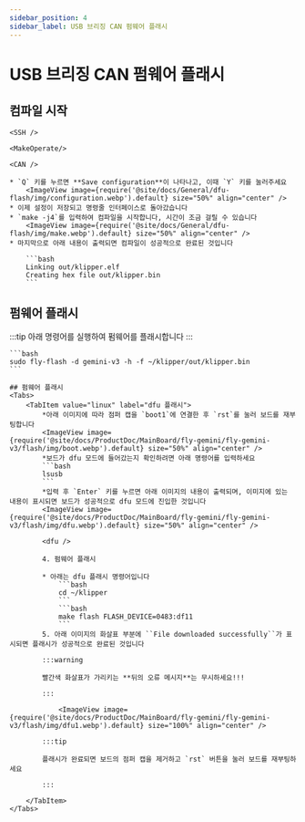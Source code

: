 ```yaml
---
sidebar_position: 4
sidebar_label: USB 브리징 CAN 펌웨어 플래시
---
```




# USB 브리징 CAN 펌웨어 플래시

## 컴파일 시작

    <SSH />

    <MakeOperate/>

    <CAN />

    * `Q` 키를 누르면 **Save configuration**이 나타나고, 이때 `Y` 키를 눌러주세요
        <ImageView image={require('@site/docs/General/dfu-flash/img/configuration.webp').default} size="50%" align="center" />
    * 이제 설정이 저장되고 명령줄 인터페이스로 돌아갔습니다
    * `make -j4`를 입력하여 컴파일을 시작합니다, 시간이 조금 걸릴 수 있습니다
        <ImageView image={require('@site/docs/General/dfu-flash/img/make.webp').default} size="50%" align="center" />
    * 마지막으로 아래 내용이 출력되면 컴파일이 성공적으로 완료된 것입니다

        ```bash
        Linking out/klipper.elf
        Creating hex file out/klipper.bin
        ```


## 펌웨어 플래시

:::tip
아래 명령어를 실행하여 펌웨어를 플래시합니다
:::

    ```bash
    sudo fly-flash -d gemini-v3 -h -f ~/klipper/out/klipper.bin
    ```

    ## 펌웨어 플래시
    <Tabs>
        <TabItem value="linux" label="dfu 플래시">
            *아래 이미지에 따라 점퍼 캡을 `boot1`에 연결한 후 `rst`를 눌러 보드를 재부팅합니다
            <ImageView image={require('@site/docs/ProductDoc/MainBoard/fly-gemini/fly-gemini-v3/flash/img/boot.webp').default} size="50%" align="center" />
            *보드가 dfu 모드에 들어갔는지 확인하려면 아래 명령어를 입력하세요
            ```bash
            lsusb
            ```
            *입력 후 `Enter` 키를 누르면 아래 이미지의 내용이 출력되며, 이미지에 있는 내용이 표시되면 보드가 성공적으로 dfu 모드에 진입한 것입니다
            <ImageView image={require('@site/docs/ProductDoc/MainBoard/fly-gemini/fly-gemini-v3/flash/img/dfu.webp').default} size="50%" align="center" />
           
            <dfu />

            4. 펌웨어 플래시

            * 아래는 dfu 플래시 명령어입니다
                ```bash
                cd ~/klipper
                ```
                ```bash
                make flash FLASH_DEVICE=0483:df11
                ```
            5. 아래 이미지의 화살표 부분에 ``File downloaded successfully``가 표시되면 플래시가 성공적으로 완료된 것입니다

            :::warning

            빨간색 화살표가 가리키는 **뒤의 오류 메시지**는 무시하세요!!!

            :::

                <ImageView image={require('@site/docs/ProductDoc/MainBoard/fly-gemini/fly-gemini-v3/flash/img/dfu1.webp').default} size="100%" align="center" />

            :::tip

            플래시가 완료되면 보드의 점퍼 캡을 제거하고 `rst` 버튼을 눌러 보드를 재부팅하세요

            :::

        </TabItem>
    </Tabs>
